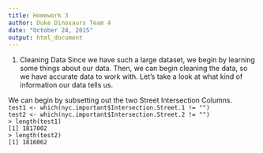 ```yaml
---
title: Homework 3
author: Duke Dinosaurs Team 4
date: "October 24, 2015"
output: html_document
---
```

1. Cleaning Data 
Since we have such a large dataset, we begin by learning some things about our data. Then, we can begin cleaning the data, so we have accurate data to work with. 
Let's take a look at what kind of information our data tells us.     

We can begin by subsetting out the two Street Intersection Columns.    
`test1 <- which(nyc.important$Intersection.Street.1 != "")`    
`test2 <- which(nyc.important$Intersection.Street.2 != "")`    
`> length(test1)`     
`[1] 1817002`     
`> length(test2)`     
`[1] 1816062`     


